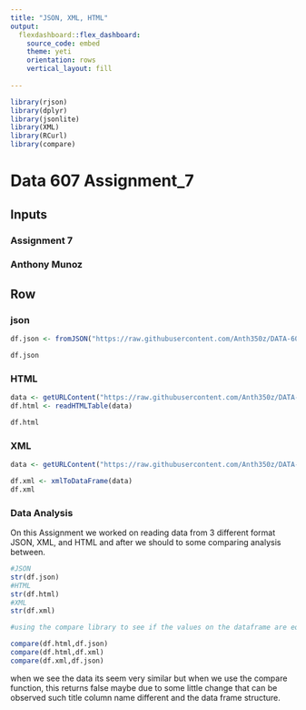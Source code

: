 ```yaml
---
title: "JSON, XML, HTML"
output: 
  flexdashboard::flex_dashboard:
    source_code: embed
    theme: yeti
    orientation: rows
    vertical_layout: fill
    
---
```


```r
library(rjson)
library(dplyr)
library(jsonlite)
library(XML)
library(RCurl)
library(compare)

```
Data 607 Assignment_7
==============

Inputs {.sidebar data-width=250}
-----------------------------------------------------------------------

### Assignment 7
### Anthony Munoz

Row {.tabset .tabset-fade}
-----------

### json
```r

df.json <- fromJSON("https://raw.githubusercontent.com/Anth350z/DATA-607/master/Assignment_6/Book_list.json")

df.json
```



### HTML
```r
data <- getURLContent("https://raw.githubusercontent.com/Anth350z/DATA-607/master/Assignment_6/Book_list.html")
df.html <- readHTMLTable(data)

df.html
```
### XML
```r
data <- getURLContent("https://raw.githubusercontent.com/Anth350z/DATA-607/master/Assignment_6/Book_list.xml")

df.xml <- xmlToDataFrame(data)
df.xml 
```

### Data Analysis

On this Assignment we worked on reading data from 3 different format JSON, XML, and HTML and after we should to some comparing analysis between.


```r
#JSON
str(df.json)
#HTML
str(df.html)
#XML
str(df.xml)

#using the compare library to see if the values on the dataframe are equal

compare(df.html,df.json)
compare(df.html,df.xml)
compare(df.xml,df.json)


```

when we see the data its seem very similar but when we use the compare function, this returns false maybe due to some little change that can be observed such title column name different and the data frame structure.
